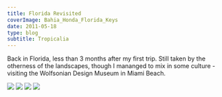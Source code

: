 ```yaml
---
title: Florida Revisited
coverImage: Bahia_Honda_Florida_Keys
date: 2011-05-18
type: blog
subtitle: Tropicalia
---
```


Back in Florida, less than 3 months after my first trip. Still taken by the otherness of the landscapes, though I mananged to mix in some culture - visiting the Wolfsonian Design Museum in Miami Beach.

 <Image src="KeyDeerBigPIneKey"  />
 <TextCollapse src="KeyDeerBigPIneKey" />
 <Image src="LizardRaggedEdge"  />
 <TextCollapse src="LizardRaggedEdge" />
 <Image src="LightningMiamiBeach"  />
 <TextCollapse src="LightningMiamiBeach" />
 <Image src="Wrestler"  />
 <TextCollapse src="Wrestler" />